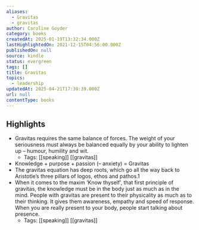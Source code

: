```yaml
---
aliases:
  - Gravitas
  - gravitas
author: Caroline Goyder
category: books
createdAt: 2025-01-19T13:32:34.000Z
lastHighlightedOn: 2021-12-15T04:56:00.000Z
publishedOn: null
source: kindle
status: evergreen
tags: []
title: Gravitas
topics:
  - leadership
updatedAt: 2025-04-21T17:30:39.000Z
url: null
contentType: books
---
```

## Highlights

- Gravitas requires the same balance of forces. The weight of your seriousness must always be balanced equally by your ability to lighten up – humour, humility and wit.
  - Tags: [[speaking]] [[gravitas]]
- Knowledge + purpose + passion (– anxiety) = Gravitas
- The gravitas equation has deep roots, which go all the way back to Aristotle’s three pillars of logos, ethos and pathos.1
- When it comes to the maxim ‘Know thyself’, that first principle of gravitas, the knowledge must be in the body just as much as in the mind. People with gravitas are present to their physicality as much as to their thinking. It gives them awareness, empathy and speed of response. When you are really present to your body, people start talking about presence.
  - Tags: [[speaking]] [[gravitas]]
